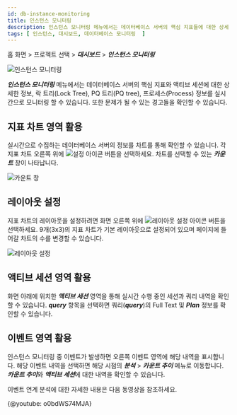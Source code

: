 ```yaml
---
id: db-instance-monitoring
title: 인스턴스 모니터링
description: 인스턴스 모니터링 메뉴에서는 데이터베이스 서버의 핵심 지표들에 대한 상세 정보를 실시간으로 확인할 수 있습니다.
tags: [ 인스턴스, 대시보드, 데이터베이스 모니터링  ]
---
```


홈 화면 > 프로젝트 선택 > ***대시보드*** > ***인스턴스 모니터링***

![인스턴스 모니터링](/img/db-instance-monitoring.png)

***인스턴스 모니터링*** 메뉴에서는 데이터베이스 서버의 핵심 지표와 액티브 세션에 대한 상세한 정보, 락 트리(Lock Tree), PQ 트리(PQ tree), 프로세스(Process) 정보를 실시간으로 모니터링 할 수 있습니다. 또한 문제가 될 수 있는 경고들을 확인할 수 있습니다.

## 지표 차트 영역 활용

실시간으로 수집하는 데이터베이스 서버의 정보를 차트를 통해 확인할 수 있습니다. 각 지표 차트 오른쪽 위에 ![설정 아이콘](/img/ico-setting.svg) 버튼을 선택하세요. 차트를 선택할 수 있는 ***카운트*** 창이 나타납니다.

![카운트 창](/img/count-window.png)

## 레이아웃 설정

지표 차트의 레이아웃을 설정하려면 화면 오른쪽 위에 ![레이아웃 설정 아이콘](/img/ico-layout-set.svg) 버튼을 선택하세요. 9개(3x3)의 지표 차트가 기본 레이아웃으로 설정되어 있으며 페이지에 들어갈 차트의 수를 변경할 수 있습니다.

![레이아웃 설정](https://img.whatap.io/media/user_guide_database/chart_layout.png)

## 액티브 세션 영역 활용

화면 아래에 위치한 ***액티브 세션*** 영역을 통해 실시간 수행 중인 세션과 쿼리 내역을 확인할 수 있습니다. ***query*** 항목을 선택하면 쿼리(***query***)의 Full Text 및 ***Plan*** 정보를 확인할 수 있습니다.

## 이벤트 영역 활용

인스턴스 모니터링 중 이벤트가 발생하면 오른쪽 이벤트 영역에 해당 내역을 표시합니다. 해당 이벤트 내역을 선택하면 해당 시점의 ***분석*** > ***카운트 추이*** 메뉴로 이동합니다. ***카운트 추이***와 ***액티브 세션***에 대한 내역을 확인할 수 있습니다.

이벤트 연계 분석에 대한 자세한 내용은 다음 동영상을 참조하세요.

{@youtube: o0bdWS74MJA}